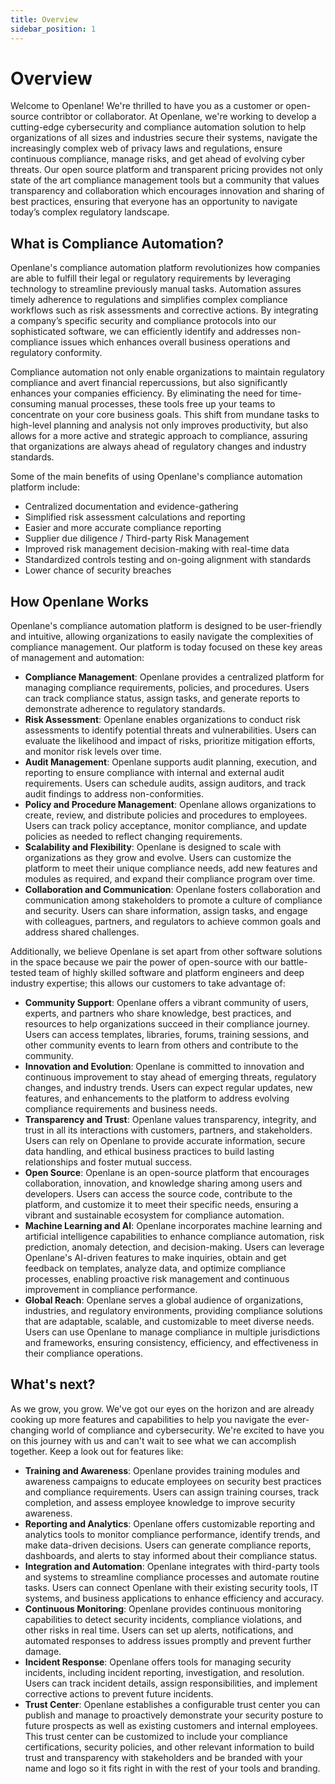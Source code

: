 ```yaml
---
title: Overview
sidebar_position: 1
---
```


# Overview

Welcome to Openlane! We're thrilled to have you as a customer or open-source contribtor or collaborator. At Openlane, we're working to develop a cutting-edge cybersecurity and compliance automation solution to help organizations of all sizes and industries secure their systems, navigate the increasingly complex web of privacy laws and regulations, ensure continuous compliance, manage risks, and get ahead of evolving cyber threats. Our open source platform and transparent pricing provides not only state of the art compliance management tools but a community that values transparency and collaboration which encourages innovation and sharing of best practices, ensuring that everyone has an opportunity to navigate today’s complex regulatory landscape.

## What is Compliance Automation?

Openlane's compliance automation platform revolutionizes how companies are able to fulfill their legal or regulatory requirements by leveraging technology to streamline previously manual tasks. Automation assures timely adherence to regulations and simplifies complex compliance workflows such as risk assessments and corrective actions. By integrating a company’s specific security and compliance protocols into our sophisticated software, we can efficiently identify and addresses non-compliance issues which enhances overall business operations and regulatory conformity.

Compliance automation not only enable organizations to maintain regulatory compliance and avert financial repercussions, but also significantly enhances your companies efficiency. By eliminating the need for time-consuming manual processes, these tools free up your teams to concentrate on your core business goals. This shift from mundane tasks to high-level planning and analysis not only improves productivity, but also allows for a more active and strategic approach to compliance, assuring that organizations are always ahead of regulatory changes and industry standards.

Some of the main benefits of using Openlane's compliance automation platform include:

* Centralized documentation and evidence-gathering
* Simplified risk assessment calculations and reporting
* Easier and more accurate compliance reporting
* Supplier due diligence / Third-party Risk Management
* Improved risk management decision-making with real-time data
* Standardized controls testing and on-going alignment with standards
* Lower chance of security breaches

## How Openlane Works

Openlane's compliance automation platform is designed to be user-friendly and intuitive, allowing organizations to easily navigate the complexities of compliance management. Our platform is today focused on these key areas of management and automation:

* **Compliance Management**: Openlane provides a centralized platform for managing compliance requirements, policies, and procedures. Users can track compliance status, assign tasks, and generate reports to demonstrate adherence to regulatory standards.
* **Risk Assessment**: Openlane enables organizations to conduct risk assessments to identify potential threats and vulnerabilities. Users can evaluate the likelihood and impact of risks, prioritize mitigation efforts, and monitor risk levels over time.
* **Audit Management**: Openlane supports audit planning, execution, and reporting to ensure compliance with internal and external audit requirements. Users can schedule audits, assign auditors, and track audit findings to address non-conformities.
* **Policy and Procedure Management**: Openlane allows organizations to create, review, and distribute policies and procedures to employees. Users can track policy acceptance, monitor compliance, and update policies as needed to reflect changing requirements.
* **Scalability and Flexibility**: Openlane is designed to scale with organizations as they grow and evolve. Users can customize the platform to meet their unique compliance needs, add new features and modules as required, and expand their compliance program over time.
* **Collaboration and Communication**: Openlane fosters collaboration and communication among stakeholders to promote a culture of compliance and security. Users can share information, assign tasks, and engage with colleagues, partners, and regulators to achieve common goals and address shared challenges.

Additionally, we believe Openlane is set apart from other software solutions in the space because we pair the power of open-source with our battle-tested team of highly skilled software and platform engineers and deep industry expertise; this allows our customers to take advantage of:

* **Community Support**: Openlane offers a vibrant community of users, experts, and partners who share knowledge, best practices, and resources to help organizations succeed in their compliance journey. Users can access templates, libraries, forums, training sessions, and other community events to learn from others and contribute to the community.
* **Innovation and Evolution**: Openlane is committed to innovation and continuous improvement to stay ahead of emerging threats, regulatory changes, and industry trends. Users can expect regular updates, new features, and enhancements to the platform to address evolving compliance requirements and business needs.
* **Transparency and Trust**: Openlane values transparency, integrity, and trust in all its interactions with customers, partners, and stakeholders. Users can rely on Openlane to provide accurate information, secure data handling, and ethical business practices to build lasting relationships and foster mutual success.
* **Open Source**: Openlane is an open-source platform that encourages collaboration, innovation, and knowledge sharing among users and developers. Users can access the source code, contribute to the platform, and customize it to meet their specific needs, ensuring a vibrant and sustainable ecosystem for compliance automation.
* **Machine Learning and AI**: Openlane incorporates machine learning and artificial intelligence capabilities to enhance compliance automation, risk prediction, anomaly detection, and decision-making. Users can leverage Openlane's AI-driven features to make inquiries, obtain and get feedback on templates, analyze data, and optimize compliance processes, enabling proactive risk management and continuous improvement in compliance performance.
* **Global Reach**: Openlane serves a global audience of organizations, industries, and regulatory environments, providing compliance solutions that are adaptable, scalable, and customizable to meet diverse needs. Users can use Openlane to manage compliance in multiple jurisdictions and frameworks, ensuring consistency, efficiency, and effectiveness in their compliance operations.

## What's next?

As we grow, you grow. We've got our eyes on the horizon and are already cooking up more features and capabilities to help you navigate the ever-changing world of compliance and cybersecurity. We're excited to have you on this journey with us and can't wait to see what we can accomplish together. Keep a look out for features like:

* **Training and Awareness**: Openlane provides training modules and awareness campaigns to educate employees on security best practices and compliance requirements. Users can assign training courses, track completion, and assess employee knowledge to improve security awareness.
* **Reporting and Analytics**: Openlane offers customizable reporting and analytics tools to monitor compliance performance, identify trends, and make data-driven decisions. Users can generate compliance reports, dashboards, and alerts to stay informed about their compliance status.
* **Integration and Automation**: Openlane integrates with third-party tools and systems to streamline compliance processes and automate routine tasks. Users can connect Openlane with their existing security tools, IT systems, and business applications to enhance efficiency and accuracy.
* **Continuous Monitoring**: Openlane provides continuous monitoring capabilities to detect security incidents, compliance violations, and other risks in real time. Users can set up alerts, notifications, and automated responses to address issues promptly and prevent further damage.
* **Incident Response**: Openlane offers tools for managing security incidents, including incident reporting, investigation, and resolution. Users can track incident details, assign responsibilities, and implement corrective actions to prevent future incidents.
* **Trust Center**: Openlane establishes a configurable trust center you can publish and manage to proactively demonstrate your security posture to future prospects as well as existing customers and internal employees. This trust center can be customized to include your compliance certifications, security policies, and other relevant information to build trust and transparency with stakeholders and be branded with your name and logo so it fits right in with the rest of your tools and branding.